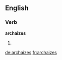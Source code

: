 ==English==

===Verb===
'''archaizes'''

# {{third-person singular of|archaize}}


[[de:archaizes]]
[[fr:archaizes]]